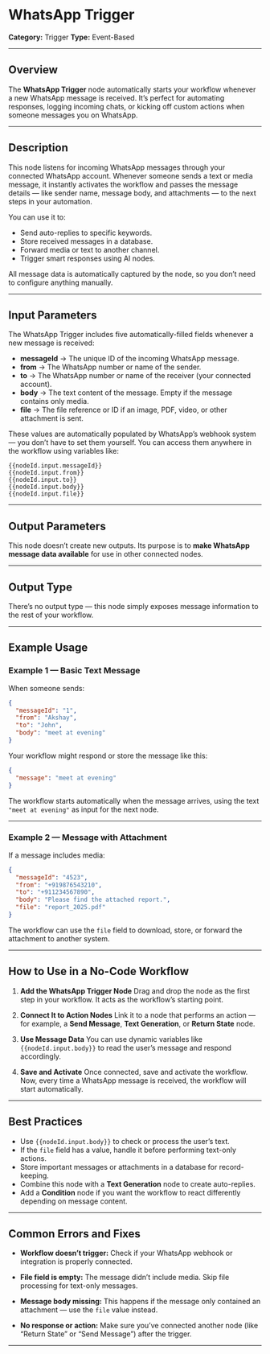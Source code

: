 
# WhatsApp Trigger

**Category:** Trigger
**Type:** Event-Based

---

## Overview

The **WhatsApp Trigger** node automatically starts your workflow whenever a new WhatsApp message is received.
It’s perfect for automating responses, logging incoming chats, or kicking off custom actions when someone messages you on WhatsApp.

---

## Description

This node listens for incoming WhatsApp messages through your connected WhatsApp account.
Whenever someone sends a text or media message, it instantly activates the workflow and passes the message details — like sender name, message body, and attachments — to the next steps in your automation.

You can use it to:

* Send auto-replies to specific keywords.
* Store received messages in a database.
* Forward media or text to another channel.
* Trigger smart responses using AI nodes.

All message data is automatically captured by the node, so you don’t need to configure anything manually.

---

## Input Parameters

The WhatsApp Trigger includes five automatically-filled fields whenever a new message is received:

* **messageId** → The unique ID of the incoming WhatsApp message.
* **from** → The WhatsApp number or name of the sender.
* **to** → The WhatsApp number or name of the receiver (your connected account).
* **body** → The text content of the message. Empty if the message contains only media.
* **file** → The file reference or ID if an image, PDF, video, or other attachment is sent.

These values are automatically populated by WhatsApp’s webhook system — you don’t have to set them yourself.
You can access them anywhere in the workflow using variables like:

```
{{nodeId.input.messageId}}
{{nodeId.input.from}}
{{nodeId.input.to}}
{{nodeId.input.body}}
{{nodeId.input.file}}
```

---

## Output Parameters

This node doesn’t create new outputs.
Its purpose is to **make WhatsApp message data available** for use in other connected nodes.

---

## Output Type

There’s no output type — this node simply exposes message information to the rest of your workflow.

---

## Example Usage

### Example 1 — Basic Text Message

When someone sends:

```json
{
  "messageId": "1",
  "from": "Akshay",
  "to": "John",
  "body": "meet at evening"
}
```

Your workflow might respond or store the message like this:

```json
{
  "message": "meet at evening"
}
```

The workflow starts automatically when the message arrives, using the text `"meet at evening"` as input for the next node.

---

### Example 2 — Message with Attachment

If a message includes media:

```json
{
  "messageId": "4523",
  "from": "+919876543210",
  "to": "+911234567890",
  "body": "Please find the attached report.",
  "file": "report_2025.pdf"
}
```

The workflow can use the `file` field to download, store, or forward the attachment to another system.

---

## How to Use in a No-Code Workflow

1. **Add the WhatsApp Trigger Node**
   Drag and drop the node as the first step in your workflow. It acts as the workflow’s starting point.

2. **Connect It to Action Nodes**
   Link it to a node that performs an action — for example, a **Send Message**, **Text Generation**, or **Return State** node.

3. **Use Message Data**
   You can use dynamic variables like `{{nodeId.input.body}}` to read the user’s message and respond accordingly.

4. **Save and Activate**
   Once connected, save and activate the workflow.
   Now, every time a WhatsApp message is received, the workflow will start automatically.

---

## Best Practices

* Use `{{nodeId.input.body}}` to check or process the user’s text.
* If the `file` field has a value, handle it before performing text-only actions.
* Store important messages or attachments in a database for record-keeping.
* Combine this node with a **Text Generation** node to create auto-replies.
* Add a **Condition** node if you want the workflow to react differently depending on message content.

---



## Common Errors and Fixes

* **Workflow doesn’t trigger:**
  Check if your WhatsApp webhook or integration is properly connected.

* **File field is empty:**
  The message didn’t include media. Skip file processing for text-only messages.

* **Message body missing:**
  This happens if the message only contained an attachment — use the `file` value instead.

* **No response or action:**
  Make sure you’ve connected another node (like “Return State” or “Send Message”) after the trigger.

---


